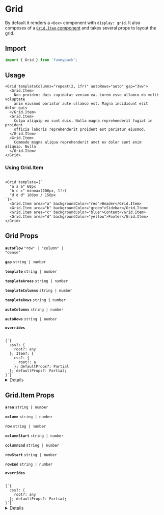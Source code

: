 
# Grid

By default it renders a `<Box>` component with `display: grid`. It also composes of a [`Grid.Item` component](#TODO) and takes several props to layout the grid.

## Import

```js
import { Grid } from 'fannypack';
```

## Usage

```jsx-live
<Grid templateColumns="repeat(2, 1fr)" autoRows="auto" gap="3vw">
  <Grid.Item>
    Non proident duis cupidatat veniam ea. Lorem esse ullamco do velit voluptate
    anim eiusmod pariatur aute ullamco est. Magna incididunt elit dolor quis
  </Grid.Item>
  <Grid.Item>
    Culpa aliquip ex sunt duis. Nulla magna reprehenderit fugiat in proident
    officia laboris reprehenderit proident est pariatur eiusmod.
  </Grid.Item>
  <Grid.Item>
    Commodo magna aliqua reprehenderit amet ex dolor sunt enim aliquip. Nulla
  </Grid.Item>
</Grid>
```

### Using Grid.Item

```jsx-live

<Grid template={`
  "a a a" 60px
  "b c c" minmax(200px, 1fr)
  "d d d" 100px / 150px
`}>
  <Grid.Item area="a" backgroundColor="red">Header</Grid.Item>
  <Grid.Item area="b" backgroundColor="green">Sidebar</Grid.Item>
  <Grid.Item area="c" backgroundColor="blue">Content</Grid.Item>
  <Grid.Item area="d" backgroundColor="yellow">Footer</Grid.Item>
</Grid>
```

## Grid Props

<!-- Automatically generated -->

**<Code marginRight="major-1">autoFlow</Code>** <Code fontSize="150" palette="primary">&#34;row&#34; | &#34;column&#34; | &#34;dense&#34;</Code> 

<Box marginBottom="major-4" />

**<Code marginRight="major-1">gap</Code>** <Code fontSize="150" palette="primary">string | number</Code> 

<Box marginBottom="major-4" />

**<Code marginRight="major-1">template</Code>** <Code fontSize="150" palette="primary">string | number</Code> 

<Box marginBottom="major-4" />

**<Code marginRight="major-1">templateAreas</Code>** <Code fontSize="150" palette="primary">string | number</Code> 

<Box marginBottom="major-4" />

**<Code marginRight="major-1">templateColumns</Code>** <Code fontSize="150" palette="primary">string | number</Code> 

<Box marginBottom="major-4" />

**<Code marginRight="major-1">templateRows</Code>** <Code fontSize="150" palette="primary">string | number</Code> 

<Box marginBottom="major-4" />

**<Code marginRight="major-1">autoColumns</Code>** <Code fontSize="150" palette="primary">string | number</Code> 

<Box marginBottom="major-4" />

**<Code marginRight="major-1">autoRows</Code>** <Code fontSize="150" palette="primary">string | number</Code> 

<Box marginBottom="major-4" />

**<Code marginRight="major-1">overrides</Code>**  

<Code isBlock palette="primary" fontSize="150" padding="minor-1" marginBottom="major-2">
{`{
  css?: {
    root?: any
  }; Item?: {
    css?: {
      root?: a
    }; defaultProps?: Partial<GridItemProps>
  }; defaultProps?: Partial<GridProps>;
}`}
</Code>

<Box marginBottom="major-4" />

<details><Box use="summary" marginBottom="major-2">Inherits <code><strong>Box</strong></code> props</Box>

**<Code marginRight="major-1">use</Code>**  

<Code isBlock palette="primary" fontSize="150" padding="minor-1" marginBottom="major-2">
{`string
  | (ComponentClass<any, any> & { useProps: any; })
  | (FunctionComponent<any> & { useProps: any; })`}
</Code>

<Box marginBottom="major-4" />

**<Code marginRight="major-1">className</Code>** <Code fontSize="150" palette="primary">string</Code> 

<Box marginBottom="major-4" />

**<Code marginRight="major-1">children</Code>**  

<Code isBlock palette="primary" fontSize="150" padding="minor-1" marginBottom="major-2">
{`string
  | number
  | boolean
  | {}
  | ReactElement<any, string
  | ((props: any) => ReactElement<any, string
  | ...
  | (new (props: any) => Component<any, any, any>)>)
  | (new (props: any) => Component<any, any, any>)>
  | ReactNodeArray
  | ReactPortal
  | ((props: BoxProps) => ReactNode)`}
</Code>

<Box marginBottom="major-4" />

**<Code marginRight="major-1">altitude</Code>** <Code fontSize="150" palette="primary">string</Code> 

<Box marginBottom="major-4" />

**<Code marginRight="major-1">variant</Code>** <Code fontSize="150" palette="primary">string</Code> 

<Box marginBottom="major-4" />

**<Code marginRight="major-1">showBreakpoint</Code>** <Code fontSize="150" palette="primary">string</Code> 

<Box marginBottom="major-4" />

**<Code marginRight="major-1">hiddenBreakpoint</Code>** <Code fontSize="150" palette="primary">string</Code> 

<Box marginBottom="major-4" />

**<Code marginRight="major-1">elementRef</Code>** <Code fontSize="150" palette="primary">((instance: any) =&#62; void) | RefObject&#60;any&#62;</Code> 

<Box marginBottom="major-4" />

**<Code marginRight="major-1">themeKey</Code>** <Code fontSize="150" palette="primary">string</Code> 

<Box marginBottom="major-4" />

</details>
            

## Grid.Item Props

<!-- Automatically generated -->

**<Code marginRight="major-1">area</Code>** <Code fontSize="150" palette="primary">string | number</Code> 

<Box marginBottom="major-4" />

**<Code marginRight="major-1">column</Code>** <Code fontSize="150" palette="primary">string | number</Code> 

<Box marginBottom="major-4" />

**<Code marginRight="major-1">row</Code>** <Code fontSize="150" palette="primary">string | number</Code> 

<Box marginBottom="major-4" />

**<Code marginRight="major-1">columnStart</Code>** <Code fontSize="150" palette="primary">string | number</Code> 

<Box marginBottom="major-4" />

**<Code marginRight="major-1">columnEnd</Code>** <Code fontSize="150" palette="primary">string | number</Code> 

<Box marginBottom="major-4" />

**<Code marginRight="major-1">rowStart</Code>** <Code fontSize="150" palette="primary">string | number</Code> 

<Box marginBottom="major-4" />

**<Code marginRight="major-1">rowEnd</Code>** <Code fontSize="150" palette="primary">string | number</Code> 

<Box marginBottom="major-4" />

**<Code marginRight="major-1">overrides</Code>**  

<Code isBlock palette="primary" fontSize="150" padding="minor-1" marginBottom="major-2">
{`{
  css?: {
    root?: any
  }; defaultProps?: Partial<GridItemProps>;
}`}
</Code>

<Box marginBottom="major-4" />

<details><Box use="summary" marginBottom="major-2">Inherits <code><strong>Box</strong></code> props</Box>

**<Code marginRight="major-1">use</Code>**  

<Code isBlock palette="primary" fontSize="150" padding="minor-1" marginBottom="major-2">
{`string
  | (ComponentClass<any, any> & { useProps: any; })
  | (FunctionComponent<any> & { useProps: any; })`}
</Code>

<Box marginBottom="major-4" />

**<Code marginRight="major-1">className</Code>** <Code fontSize="150" palette="primary">string</Code> 

<Box marginBottom="major-4" />

**<Code marginRight="major-1">children</Code>**  

<Code isBlock palette="primary" fontSize="150" padding="minor-1" marginBottom="major-2">
{`string
  | number
  | boolean
  | {}
  | ReactElement<any, string
  | ((props: any) => ReactElement<any, string
  | ...
  | (new (props: any) => Component<any, any, any>)>)
  | (new (props: any) => Component<any, any, any>)>
  | ReactNodeArray
  | ReactPortal
  | ((props: BoxProps) => ReactNode)`}
</Code>

<Box marginBottom="major-4" />

**<Code marginRight="major-1">altitude</Code>** <Code fontSize="150" palette="primary">string</Code> 

<Box marginBottom="major-4" />

**<Code marginRight="major-1">variant</Code>** <Code fontSize="150" palette="primary">string</Code> 

<Box marginBottom="major-4" />

**<Code marginRight="major-1">showBreakpoint</Code>** <Code fontSize="150" palette="primary">string</Code> 

<Box marginBottom="major-4" />

**<Code marginRight="major-1">hiddenBreakpoint</Code>** <Code fontSize="150" palette="primary">string</Code> 

<Box marginBottom="major-4" />

**<Code marginRight="major-1">elementRef</Code>** <Code fontSize="150" palette="primary">((instance: any) =&#62; void) | RefObject&#60;any&#62;</Code> 

<Box marginBottom="major-4" />

**<Code marginRight="major-1">themeKey</Code>** <Code fontSize="150" palette="primary">string</Code> 

<Box marginBottom="major-4" />

</details>
            
